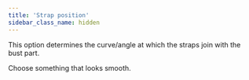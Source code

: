 ```yaml
---
title: 'Strap position'
sidebar_class_name: hidden
---
```


This option determines the curve/angle at which the straps join with the bust part.

Choose something that looks smooth.
